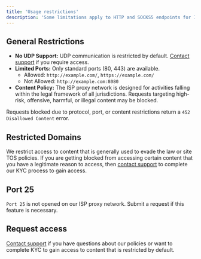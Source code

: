 ```yaml
---
title: 'Usage restrictions'
description: 'Some limitations apply to HTTP and SOCKS5 endpoints for ISP proxies.'
---
```


## General Restrictions
- **No UDP Support:** UDP communication is restricted by default. [Contact support](support@joinmassive.com) if you require access.
- **Limited Ports:** Only standard ports (80, 443) are available.
    - Allowed: `http://example.com/`, `https://example.com/`
    - Not Allowed: `http://example.com:8080`
- **Content Policy:** The ISP proxy network is designed for activities falling within the legal framework of all jurisdictions. Requests targeting high-risk, offensive, harmful, or illegal content may be blocked.

Requests blocked due to protocol, port, or content restrictions return a `452 Disallowed Content` error.

## Restricted Domains
We restrict access to content that is generally used to evade the law or site TOS policies. If you are getting blocked from accessing certain content that you have a legitimate reason to access, then [contact support](https://joinmassive.atlassian.net/servicedesk/customer/portal/2/group/2/create/13) to complete our KYC process to gain access.

## Port 25
`Port 25` is not opened on our ISP proxy network. Submit a request if this feature is necessary.

## Request access

 [Contact support](https://joinmassive.atlassian.net/servicedesk/customer/portal/2/group/2/create/13) if you have questions about our policies or want to complete KYC to gain access to content that is restricted by default.